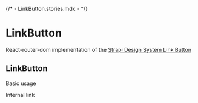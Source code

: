 {/* - LinkButton.stories.mdx - */}


<Meta title="components/LinkButton" component={LinkButton} />

# LinkButton

React-router-dom implementation of the [Strapi Design System Link Button](https://design-system-git-main-strapijs.vercel.app/?path=/story/design-system-components-linkbutton--base)

## LinkButton

Basic usage

<Canvas>
  <Story name="base">
    <Box padding={4}>
      <LinkButton to="/somewhere-internal">Internal link</LinkButton>
    </Box>
  </Story>
</Canvas>
